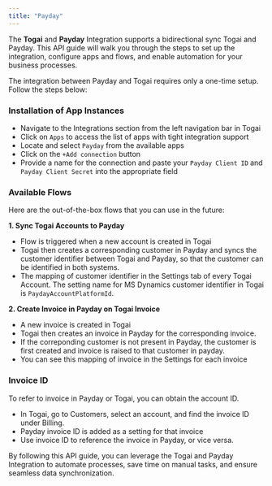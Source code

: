 ```yaml
---
title: "Payday"
---
```


The **Togai** and **Payday** Integration supports a bidirectional sync  Togai and Payday. This API guide will walk you through the steps to set up the integration, configure apps and flows, and enable automation for your business processes.

The integration between Payday and Togai requires only a one-time setup. Follow the steps below:

###  Installation of App Instances  
[](#installation-of-app-instances)  
   * Navigate to the Integrations section from the left navigation bar in Togai  
   * Click on `Apps` to access the list of apps with tight integration support  
   * Locate and select `Payday` from the available apps  
   * Click on the `+Add connection` button  
   * Provide a name for the connection and paste your `Payday Client ID` and `Payday Client Secret` into the appropriate field

###  Available Flows

Here are the out-of-the-box flows that you can use in the future: 

**1\. Sync Togai Accounts to Payday**

* Flow is triggered when a new account is created in Togai
* Togai then creates a corresponding customer in Payday and syncs the customer identifier between Togai and Payday, so that the customer can be identified in both systems.
* The mapping of customer identifier in the Settings tab of every Togai Account. The setting name for MS Dynamics customer identifier in Togai is `PaydayAccountPlatformId`.

**2\. Create Invoice in Payday on Togai Invoice**

* A new invoice is created in Togai
* Togai then creates an invoice in Payday for the corresponding invoice.
* If the correponding customer is not present in Payday, the customer is first created and invoice is raised to that customer in payday.
* You can see this mapping of invoice in the Settings for each invoice

###  Invoice ID

To refer to invoice in Payday or Togai, you can obtain the account ID.

* In Togai, go to Customers, select an account, and find the  invoice ID under Billing.
* Payday invoice ID is added as a setting for that invoice
* Use invoice ID to reference the invoice in Payday, or vice versa.

By following this API guide, you can leverage the Togai and Payday Integration to automate processes, save time on manual tasks, and ensure seamless data synchronization.